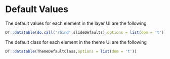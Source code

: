 # Default Values

The default values for each element in the layer UI are the following

```r
DT::datatable(do.call('rbind',slideDefaults),options = list(dom = 't'))
```

The default class for each element in the theme UI are the following

```r
DT::datatable(ThemeDefaultClass,options = list(dom = 't'))
```
